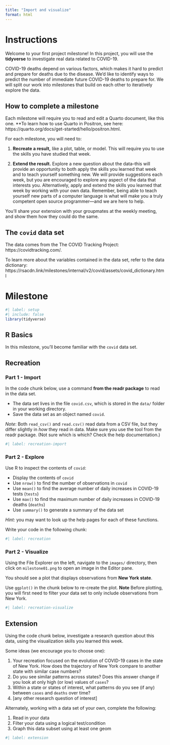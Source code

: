 ```yaml
---
title: "Import and visualize"
format: html
---
```


# Instructions

Welcome to your first project milestone! In this project, you will use the **tidyverse** to investigate real data related to COVID-19.

COVID-19 deaths depend on various factors, which makes it hard to predict and prepare for deaths due to the disease. We'd like to identify ways to predict the number of immediate future COVID-19 deaths to prepare for. We will split our work into milestones that build on each other to iteratively explore the data.


## How to complete a milestone

Each milestone will require you to read and edit a Quarto document, like this one. **To learn how to use Quarto in Positron, see here: https://quarto.org/docs/get-started/hello/positron.html.

For each milestone, you will need to: 

1. **Recreate a result,** like a plot, table, or model. This will require you to use the skills you have studied that week.

2. **Extend the result.** Explore a new question about the data--this will provide an opportunity to both apply the skills you learned that week and to teach yourself something new. We will provide suggestions each week, but you are encouraged to explore any aspect of the data that interests you. Alternatively, apply and extend the skills you learned that week by working with your own data. Remember, being able to teach yourself new parts of a computer language is what will make you a truly competent open source programmer---and we are here to help.

You'll share your extension with your groupmates at the weekly meeting, and show them how they could do the same. 

## The `covid` data set 

The data comes from the The COVID Tracking Project: https://covidtracking.com/.

To learn more about the variables contained in the data set, refer to the data dictionary: https://rsacdn.link/milestones/internal/v2/covid/assets/covid_dictionary.html

# Milestone

```r
#| label: setup
#| include: false
library(tidyverse)
```

## R Basics

In this milestone, you'll become familiar with the `covid` data set. 

## Recreation

### Part 1 - Import

In the code chunk below, use a command **from the readr package** to read in the data set.

* The data set lives in the file `covid.csv`, which is stored in the `data/` folder in your working directory.
* Save the data set as an object named `covid`.

_Note_: Both `read_csv()` and `read.csv()` read data from a CSV file, but they differ slightly in _how_ they read in data. Make sure you use the tool from the readr package. (Not sure which is which? Check the help documentation.)  

```r
#| label: recreation-import

```

### Part 2 - Explore

Use R to inspect the contents of `covid`:

- Display the contents of `covid` 
- Use `nrow()` to find the number of observations in `covid`
- Use `mean()` to find the average number of daily increases in COVID-19 tests (`tests`)
- Use `max()` to find the maximum number of daily increases in COVID-19 deaths (`deaths`)
- Use `summary()` to generate a summary of the data set

*Hint:* you may want to look up the help pages for each of these functions.

Write your code in the following chunk:

```r
#| label: recreation

```

### Part 2 - Visualize

Using the File Explorer on the left, navigate to the `images/` directory, then click on `milestone01.png` to open an image in the Editor pane.

You should see a plot that displays observations from **New York state**. 

Use `ggplot()` in the chunk below to re-create the plot. **Note** Before plotting, you will first need to filter your data set to only include observations from New York.

```r
#| label: recreation-visualize

```

## Extension

Using the code chunk below, investigate a research question about this data, using the visualization skills you learned this week. 

Some ideas (we encourage you to choose one):

1. Your recreation focused on the evolution of COVID-19 cases in the state of New York. How does the trajectory of New York compare to another state with similar case numbers?
2. Do you see similar patterns across states? Does this answer change if you look at only high (or low) values of `cases`? 
3. Within a state or states of interest, what patterns do you see (if any) between `cases` and `deaths` over time?
4. [any other research question of interest]

Alternately, working with a data set of your own, complete the following: 

1. Read in your data
2. Filter your data using a logical test/condition 
3. Graph this data subset using at least one geom 

```r
#| label: extension

```
